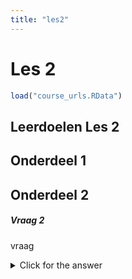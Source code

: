 ```yaml
---
title: "les2"
---
```


# Les 2

```r
load("course_urls.RData")
```

## Leerdoelen Les 2

## Onderdeel 1

## Onderdeel 2

<div class="question">
##### Vraag 2

vraag
</div>

<details><summary>Click for the answer</summary>
antwoord
```r
# code chuncks kunnen gewoon mee
print("21")
```
  
</details>